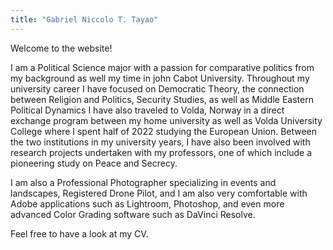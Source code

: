 ```yaml
---
title: "Gabriel Niccolo T. Tayao"
---
```


Welcome to the website!

I am a Political Science major with a passion for comparative politics from my background as well my time in john Cabot University. Throughout my university career I have focused on Democratic Theory, the connection between Religion and Politics, Security Studies, as well as Middle Eastern Political Dynamics I have also traveled to Volda, Norway in a direct exchange program between my home university as well as Volda University College where I spent half of 2022 studying the European Union. Between the two institutions in my university years, I have also been involved with research projects undertaken with my professors, one of which include a pioneering study on Peace and Secrecy.

I am also a Professional Photographer specializing in events and landscapes, Registered Drone Pilot, and I am also very comfortable with Adobe applications such as Lightroom, Photoshop, and even more advanced Color Grading software such as DaVinci Resolve.

Feel free to have a look at my CV.
